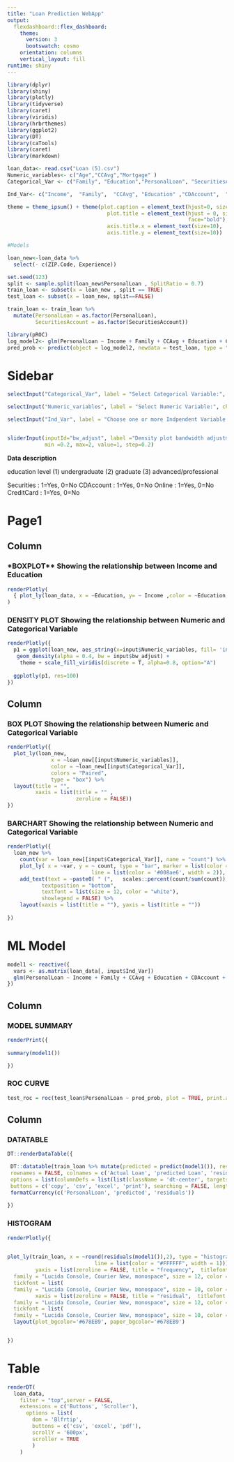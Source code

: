 ```yaml
---
title: "Loan Prediction WebApp"
output: 
  flexdashboard::flex_dashboard:
    theme:
      version: 3
      bootswatch: cosmo
    orientation: columns
    vertical_layout: fill
runtime: shiny
---
```


```r
library(dplyr)
library(shiny)
library(plotly)
library(tidyverse)
library(caret)
library(viridis)
library(hrbrthemes)
library(ggplot2)
library(DT)
library(caTools)
library(caret)
library(markdown)
```

``` r
loan_data<- read.csv("Loan (5).csv")
Numeric_variables<- c("Age","CCAvg","Mortgage" )
Categorical_Var <- c("Family", "Education","PersonalLoan", "SecuritiesAccount", "CDAccount", "Online", "CreditCard")

Ind_Var<- c("Income",  "Family",  "CCAvg", "Education" ,"CDAccount",  "Online", "CreditCard")

theme = theme_ipsum() + theme(plot.caption = element_text(hjust=0, size=8),
                                plot.title = element_text(hjust = 0, size=12, 
                                                          face="bold"),
                                axis.title.x = element_text(size=10),
                                axis.title.y = element_text(size=10))

#Models

loan_new<-loan_data %>%
  select(- c(ZIP.Code, Experience))

set.seed(123)
split <- sample.split(loan_new$PersonalLoan , SplitRatio = 0.7)
train_loan <- subset(x = loan_new , split == TRUE)
test_loan <- subset(x = loan_new, split==FALSE)

train_loan <- train_loan %>% 
  mutate(PersonalLoan = as.factor(PersonalLoan),
         SecuritiesAccount = as.factor(SecuritiesAccount))

library(pROC)
log_model2<- glm(PersonalLoan ~ Income + Family + CCAvg + Education + CDAccount + Online + CreditCard, data = train_loan , family = binomial(link="logit"))
pred_prob <- predict(object = log_model2, newdata = test_loan, type = "response")


```

Sidebar {.sidebar}
=====================================

```r

selectInput("Categorical_Var", label = "Select Categorical Variable:", choices = Categorical_Var, selected = Categorical_Var[1])

selectInput("Numeric_variables", label = "Select Numeric Variable:", choices = Numeric_variables, selected = Numeric_variables[1])

selectInput("Ind_Var", label = "Choose one or more Indpendent Variable:", choices = Ind_Var, selected = Ind_Var[1], multiple = TRUE)


sliderInput(inputId="bw_adjust", label ="Density plot bandwidth adjustment:",
            min =0.2, max=2, value=1, step=0.2)

```

**Data description**
  
education level
(1) undergraduate 
(2) graduate
(3) advanced/professional

Securities : 1=Yes, 0=No
CDAccount : 1=Yes, 0=No
Online : 1=Yes, 0=No
CreditCard : 1=Yes, 0=No


Page1
==============================

Column {data-width=350}
-----------------------------------------------------------------------


### *BOXPLOT** Showing the relationship between Income and Education 

```r

renderPlotly(
  { plot_ly(loan_data, x = ~Education, y= ~ Income ,color = ~Education, type = "box") }
)

```

### DENSITY PLOT Showing the relationship between Numeric and Categorical Variable 

```r

renderPlotly({
  p1 = ggplot(loan_new, aes_string(x=input$Numeric_variables, fill= 'input$Categorical_Var')) +
   geom_density(alpha = 0.4, bw = input$bw_adjust) +
    theme + scale_fill_viridis(discrete = T, alpha=0.8, option="A") 
  
  ggplotly(p1, res=100)
})

```

Column {data-width=400}
-----------------------------------------------------------------------

### BOX PLOT Showing the relationship between Numeric and Categorical Variable 

```r

renderPlotly({
  plot_ly(loan_new,
              x = ~loan_new[[input$Numeric_variables]],
              color = ~loan_new[[input$Categorical_Var]],
              colors = "Paired",
              type = "box") %>%
  layout(title = "",
         xaxis = list(title = "" ,
                      zeroline = FALSE))
})
```

### BARCHART Showing the relationship between Numeric and Categorical Variable 

```r

renderPlotly({
  loan_new %>%
    count(var = loan_new[[input$Categorical_Var]], name = "count") %>%
    plot_ly( x = ~var, y = ~ count, type = "bar", marker = list(color = '#008ae6',
                           line = list(color = '#008ae6', width = 2)), hoverinfo = "x+y") %>%
    add_text(text = ~paste0( " (",   scales::percent(count/sum(count)),")"), 
           textposition = "bottom", 
           textfont = list(size = 12, color = "white"), 
           showlegend = FALSE) %>%
    layout(xaxis = list(title = ""), yaxis = list(title = ""))
    
})


```



ML Model
============================

```r

model1 <- reactive({
  vars <- as.matrix(loan_data[, input$Ind_Var])
  glm(PersonalLoan ~ Income + Family + CCAvg + Education + CDAccount + Online + CreditCard, data = train_loan , family = binomial(link="logit"))
})
```

Column {data-width=400}
-----------------------------------------------------------------------

### MODEL SUMMARY
```r

renderPrint({ 
   
summary(model1())

})

```

### ROC CURVE
```r
test_roc = roc(test_loan$PersonalLoan ~ pred_prob, plot = TRUE, print.auc = TRUE)
```



Column {data-width=350}
-----------------------------------------------------------------------

### DATATABLE

```r
DT::renderDataTable({

 DT::datatable(train_loan %>% mutate(predicted = predict(model1()), residuals = residuals(model1())) %>% select(PersonalLoan, predicted, residuals), 
 rownames = FALSE, colnames = c('Actual Loan', 'predicted Loan', 'residuals'), extensions = c('Buttons', 'Responsive'), 
 options = list(columnDefs = list(list(className = 'dt-center', targets = "_all")), dom = 'Blfrt', 
 buttons = c('copy', 'csv', 'excel', 'print'), searching = FALSE, lengthMenu = c(20, 100, 1000, nrow(loan_new)), scrollY = 300, scrollCollapse = TRUE)) %>% 
 formatCurrency(c('PersonalLoan', 'predicted', 'residuals'))
 
})

```

### HISTOGRAM

```r
renderPlotly({
  

plot_ly(train_loan, x = ~round(residuals(model1()),2), type = "histogram", marker = list(color = "#EA6345",
                            line = list(color = "#FFFFFF", width = 1))) %>%   layout(title = '',
         yaxis = list(zeroline = FALSE, title = "frequency",  titlefont = list(
  family = "Lucida Console, Courier New, monospace", size = 12, color = "#FFFFFF"), 
  tickfont = list(
  family = "Lucida Console, Courier New, monospace", size = 10, color = "#FFFFFF"), color =  "white"),
         xaxis = list(zeroline = FALSE, title = "residual",  titlefont = list(
  family = "Lucida Console, Courier New, monospace", size = 12, color = "#FFFFFF"), 
  tickfont = list(
  family = "Lucida Console, Courier New, monospace", size = 10, color = "#FFFFFF"), color =  "white")) %>%
  layout(plot_bgcolor='#678EB9', paper_bgcolor='#678EB9')


})


```


# Table
```r
renderDT(
  loan_data,
    filter = "top",server = FALSE,
    extensions = c('Buttons', 'Scroller'),
      options = list(
        dom = 'Blfrtip',
        buttons = c('csv', 'excel', 'pdf'),
        scrollY = '600px',
        scroller = TRUE
        )
    )
```
